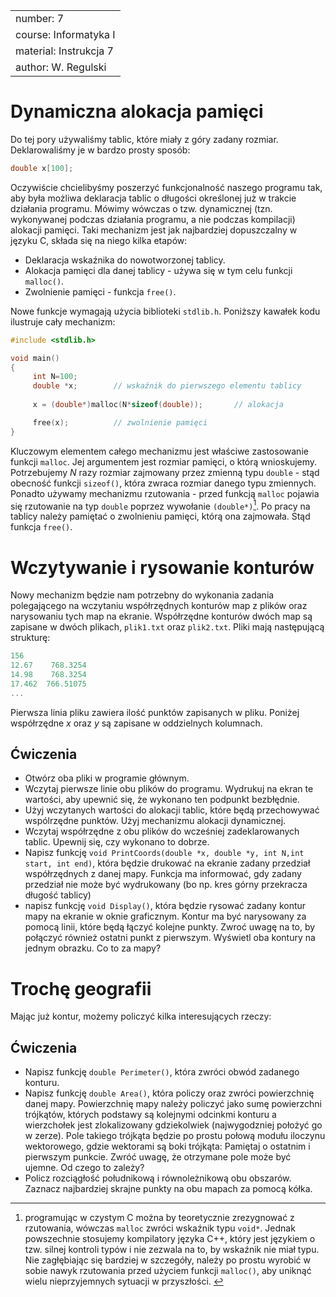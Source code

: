 
---
number: 7
course: Informatyka I
material: Instrukcja 7
author: W. Regulski
---


# Dynamiczna alokacja pamięci
Do tej pory używaliśmy tablic, które miały z góry zadany rozmiar. Deklarowaliśmy je w bardzo prosty sposób:
```c++
double x[100];
```

Oczywiście chcielibyśmy poszerzyć funkcjonalność naszego programu tak, aby była możliwa deklaracja  tablic o długości określonej już w trakcie działania programu. Mówimy wówczas o tzw. dynamicznej (tzn. wykonywanej podczas działania programu, a nie podczas kompilacji) alokacji pamięci. Taki mechanizm jest jak najbardziej dopuszczalny w języku C, składa się na niego kilka etapów:

- Deklaracja wskaźnika do nowotworzonej tablicy.
- Alokacja pamięci dla danej tablicy - używa się w tym celu funkcji `malloc()`.
- Zwolnienie pamięci - funkcja `free()`.

Nowe funkcje wymagają użycia biblioteki `stdlib.h`.
Poniższy kawałek kodu ilustruje cały mechanizm:

```c++
#include <stdlib.h>

void main()
{
     int N=100;
     double *x;        // wskaźnik do pierwszego elementu tablicy
     
     x = (double*)malloc(N*sizeof(double));       // alokacja

     free(x);          // zwolnienie pamięci
}
```

Kluczowym elementem całego mechanizmu jest właściwe zastosowanie funkcji `malloc`. Jej argumentem jest rozmiar pamięci, o którą wnioskujemy. Potrzebujemy $N$ razy rozmiar zajmowany przez zmienną typu `double` - stąd obecność funkcji `sizeof()`, która zwraca rozmiar danego typu zmiennych. Ponadto używamy mechanizmu rzutowania - przed funkcją `malloc` pojawia się rzutowanie na typ `double` poprzez wywołanie `(double*)`^[programując w czystym C można by teoretycznie zrezygnować z rzutowania, wówczas `malloc` zwróci wskaźnik typu `void*`. Jednak powszechnie stosujemy kompilatory języka C++, który jest językiem o tzw. silnej kontroli typów i nie zezwala na to, by wskaźnik nie miał typu. Nie zagłębiając się bardziej w szczegóły, należy po prostu wyrobić w sobie nawyk rzutowania przed użyciem funkcji `malloc()`, aby uniknąć wielu nieprzyjemnych sytuacji w przyszłości. ]. Po pracy na tablicy należy pamiętać o zwolnieniu pamięci, którą ona zajmowała. Stąd funkcja `free()`.


# Wczytywanie i rysowanie konturów

Nowy mechanizm będzie nam potrzebny do wykonania zadania polegającego na wczytaniu współrzędnych konturów map z plików oraz narysowaniu tych map na ekranie. Współrzędne konturów dwóch map są zapisane w dwóch plikach, `plik1.txt` oraz `plik2.txt`. Pliki mają następującą strukturę:
```c++
156
12.67	 768.3254
14.98	 768.3254
17.462	766.51075
...
```
Pierwsza linia pliku zawiera ilość punktów zapisanych w pliku. Poniżej współrzędne $x$ oraz $y$ są zapisane w oddzielnych kolumnach. 


## Ćwiczenia
- Otwórz oba pliki w programie głównym.
- Wczytaj pierwsze linie obu plików do programu. Wydrukuj na ekran te wartości, aby upewnić się, że wykonano ten podpunkt bezbłędnie.
- Użyj wczytanych wartości do alokacji tablic, które będą przechowywać wspólrzędne punktów. Użyj mechanizmu alokacji dynamicznej.
- Wczytaj współrzędne z obu plików do wcześniej zadeklarowanych tablic. Upewnij się, czy wykonano to dobrze.
- Napisz funkcję `void PrintCoords(double *x, double *y, int N,int start, int end)`, która będzie drukować na ekranie zadany przedział współrzędnych z danej mapy. Funkcja ma informować, gdy zadany przedział nie może być wydrukowany (bo np. kres górny przekracza długość tablicy)
- napisz funkcję `void Display()`, która będzie rysować zadany kontur mapy na ekranie w oknie graficznym. Kontur ma być narysowany za pomocą linii, które będą łączyć kolejne punkty. Zwroć uwagę na to, by połączyć również ostatni punkt z pierwszym. Wyświetl oba kontury na jednym obrazku. Co to za mapy?


# Trochę geografii

Mając już kontur, możemy policzyć kilka interesujących rzeczy:


## Ćwiczenia
- Napisz funkcję `double Perimeter()`, która zwróci obwód zadanego konturu.
- Napisz funkcję `double Area()`, która policzy oraz zwróci powierzchnię danej mapy. Powierzchnię mapy należy policzyć jako sumę powierzchni trójkątów, których podstawy są kolejnymi odcinkmi konturu a wierzchołek jest zlokalizowany gdziekolwiek (najwygodzniej położyć go w zerze). Pole takiego trójkąta będzie po prostu połową modułu iloczynu wektorowego, gdzie wektorami są boki trójkąta:
\begin{displaymath}
S_{i}=\frac{1}{2} | \boldsymbol v_i\times \boldsymbol v_{i+1} | = \frac{1}{2} (x_iy_{i+1}-x_{i+1}y_i)
\end{displaymath}
Pamiętaj o ostatnim i pierwszym punkcie. Zwróć uwagę, że otrzymane pole może być ujemne. Od czego to zależy?
- Policz rozciągłość południkową i równoleżnikową obu obszarów. Zaznacz najbardziej skrajne punkty na obu mapach za pomocą kółka.


